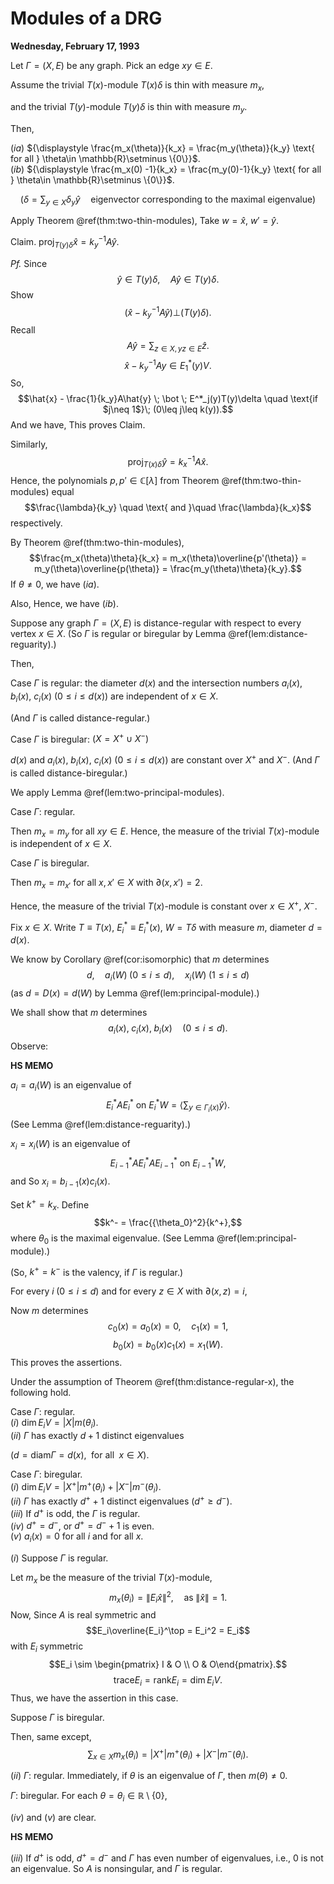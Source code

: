 # Modules of a DRG {#lec13}
**Wednesday, February 17, 1993**

:::{.lemma #two-principal-modules}
Let $\Gamma = (X, E)$ be any graph. Pick an edge $xy\in E$. 

Assume the trivial $T(x)$-module $T(x)\delta$ is thin with measure $m_x$,

and the trivial $T(y)$-module $T(y)\delta$ is thin with measure $m_y$.

Then,

| $(ia)$ ${\displaystyle \frac{m_x(\theta)}{k_x} = \frac{m_y(\theta)}{k_y} \text{ for all } \theta\in \mathbb{R}\setminus \{0\}}$.

| $(ib)$ ${\displaystyle \frac{m_x(0) -1}{k_x} = \frac{m_y(0)-1}{k_y} \text{ for all } \theta\in \mathbb{R}\setminus \{0\}}$.

$$(\delta = \sum_{y\in X}\delta_y \hat{y} \quad \text{eigenvector corresponding to the maximal eigenvalue})$$
:::


:::{.proof}
Apply Theorem \@ref(thm:two-thin-modules),
\begin{align}
W & = T(x)\delta \quad r = 0, \quad d = d(x)\\
W' & = T(y)\delta \quad r' = 0, \quad d' = d(y).
\end{align}
Take $w = \hat{x}$, $w' = \hat{y}$.

Claim. $\mathrm{proj}_{T(y)\delta}\hat{x} = k^{-1}_yA\hat{y}$.

_Pf._
Since 
$$\hat{y}\in T(y)\delta, \quad A\hat{y}\in T(y)\delta.$$
Show 
$$(\hat{x} - {k_y}^{-1} A\hat{y}) \bot (T(y)\delta).$$
Recall 
$$A\hat{y} = \sum_{z\in X, yz\in E}\hat{z}.$$
$$\hat{x} - {k_y}^{-1}Ay \in E^*_1(y)V.$$
So, 
$$\hat{x} - \frac{1}{k_y}A\hat{y} \; \bot \; E^*_j(y)T(y)\delta \quad \text{if $j\neq 1$}\; (0\leq j\leq k(y)).$$
And we have,
\begin{align}
\left\langle \hat{x} - \frac{1}{k_y}A\hat{y}, A\hat{y}\right\rangle
& = \left\langle \hat{x}, \sum_{z\in X, yz\in E}\hat{z}\right\rangle - \frac{1}{k_y}\left\|\sum_{z\in X, yz\in E}\hat{z}\right\|^2\\
& =  1 - 1\\
& = 0
\end{align}
This proves Claim.

Similarly, 
$$\mathrm{proj}_{T(x)\delta}\hat{y} = {k_x}^{-1}A\hat{x}.$$
Hence, the polynomials $p, p'\in \mathbb{C}[\lambda]$ from Theorem \@ref(thm:two-thin-modules) equal
$$\frac{\lambda}{k_y} \quad \text{ and }\quad \frac{\lambda}{k_x}$$
respectively.

By Theorem \@ref(thm:two-thin-modules), 
$$\frac{m_x(\theta)\theta}{k_x} = m_x(\theta)\overline{p'(\theta)} = m_y(\theta)\overline{p(\theta)} = \frac{m_y(\theta)\theta}{k_y}.$$
If $\theta\neq 0$, we have $(ia)$.

Also, 
\begin{align}
\frac{1-m_x(0)}{k_x} & = \left(\sum_{\theta\in \mathbb{R}\setminus \{0\}}m_x(0)\right)\frac{1}{k_x} && \text{by $(ia)$}\\
& = \left(\sum_{\theta\in \mathbb{R}\setminus \{0\}}m_y(0)\right)\frac{1}{k_y}\\
& = \frac{1 - m_y(0)}{k_y}
\end{align}
Hence, we have $(ib)$.
:::


:::{.theorem #distance-regular-x}
Suppose any graph $\Gamma = (X, E)$ is distance-regular with respect to every vertex $x\in X$.
(So $\Gamma$ is regular or biregular by Lemma \@ref(lem:distance-reguarity).)

Then,

| Case $\Gamma$ is regular: the diameter $d(x)$ and the intersection numbers $a_i(x)$, $b_i(x)$, $c_i(x)$ $(0\leq i\leq d(x))$ are independent of $x\in X$.
(And $\Gamma$ is called distance-regular.)

| Case $\Gamma$ is biregular: $(X = X^+\cup X^-)$
$d(x)$ and $a_i(x)$, $b_i(x)$, $c_i(x)$ $(0\leq i\leq d(x))$ are constant over $X^+$ and $X^-$. 
(And $\Gamma$ is called distance-biregular.)
:::

:::{.proof}
We apply Lemma \@ref(lem:two-principal-modules).

| Case $\Gamma$: regular.

Then $m_x = m_y$ for all $xy\in E$. Hence, the measure of the trivial $T(x)$-module is independent of $x\in X$.

| Case $\Gamma$ is biregular.

Then $m_x = m_{x'}$ for all $x, x'\in X$ with $\partial(x,x') = 2$. 

Hence, the measure of the trivial $T(x)$-module is constant over $x\in X^+$, $X^-$.

Fix $x\in X$. Write $T\equiv T(x)$, $E^*_i \equiv E^*_i(x)$, $W = T\delta$ with measure $m$, diameter $d = d(x)$.

We know by Corollary \@ref(cor:isomorphic) that $m$ determines 
$$d, \quad a_i(W) \; (0\leq i\leq d), \quad x_i(W) \; (1\leq i\leq d)$$
(as $d = D(x) = d(W)$ by Lemma \@ref(lem:principal-module).)

We shall show that $m$ determines
$$a_i(x), \;  c_i(x), \; b_i(x) \quad (0\leq i\leq d).$$
Observe: 
\begin{align}
a_i(W) & = a_i(x) \quad (0\leq i\leq d)\\
x_i(W) & = b_{i-1}(x)c_i(x) \quad (1\leq i\leq d)
\end{align}

:::{.hs}
**HS MEMO**

$a_i = a_i(W)$ is an eigenvalue of 
$$E^*_iAE^*_i \text{ on } E^*_iW = \langle \sum_{y\in \Gamma_i(x)}\hat{y}\rangle. $$
(See Lemma \@ref(lem:distance-reguarity).)

$x_i = x_i(W)$ is an eigenvalue of 
$$E^*_{i-1}AE^*_iAE^*_{i-1} \text{ on } E^*_{i-1}W,$$
and
\begin{align}
A\sum_{y\in X,\partial(x,y)}\hat{y} & = b_{i-1}(x)\sum_{y\in X, \partial(x,y)=i-1}\hat{y} \\
& \quad + a_i(x)\sum_{y\in X, \partial(x,y)=i}\hat{y} \\
& \quad + c_{i+1}(x)\sum_{y\in X, \partial(x,y)=i+1}\hat{y}
\end{align}
So $x_i = b_{i-1}(x)c_i(x)$.
:::

Set $k^+ = k_x$. Define
$$k^- = \frac{{\theta_0}^2}{k^+},$$
where $\theta_0$ is the maximal eigenvalue. (See Lemma \@ref(lem:principal-module).)

(So, $k^+ = k^-$ is the valency, if $\Gamma$ is regular.)

For every $i \; (0\leq i\leq d)$ and for every $z\in X$ with $\partial(x,z) = i$,
\begin{align}
k_z & = c_i(x) + a_i(x) + b_i(x)\\
& = \begin{cases} k^+ & \text{if $i$ is even,}\\
k^- & \text{ if $i$ is odd.}
\end{cases}
\end{align}

Now $m$ determines 
$$c_0(x) = a_0(x) = 0,\quad c_1(x) = 1,$$
$$b_0(x) = b_0(x)c_1(x) = x_1(W).$$
\begin{align}
k^+ & = b_0(x)\\
k^- & = {\theta_0}^2/k^+\\
c_i(x) & = x_i(W)/b_{i-1}(x) \quad (1\leq i\leq d)\\
b_i(x) & = \begin{cases} k^+ - a_i(x) - c_i(x) \quad \text{$i$; even,}\\
k^--a_i(x)-c_i(x) \quad \text{$i$: odd}.
\end{cases}
\end{align}
This proves the assertions.
:::

:::{.proposition #dim-diameter}
Under the assumption of Theorem \@ref(thm:distance-regular-x), the following hold.

| Case $\Gamma$: regular.

| $(i)$ $\dim E_iV = |X|m(\theta_i)$.
| $(ii)$ $\Gamma$ has exactly $d+1$ distinct eigenvalues 
($d = \mathrm{diam}\Gamma = d(x), \; \text{ for all }\; x\in X$).

| Case $\Gamma$: biregular.

| $(i)$ $\dim E_iV = |X^+| m^+(\theta_i) + |X^-|m^-(\theta_i)$.
| $(ii)$ $\Gamma$ has exactly $d^++1$ distinct eigenvalues $(d^+\geq d^-)$.
| $(iii)$ If $d^+$ is odd, the $\Gamma$ is regular.
| $(iv)$ $d^+ = d^-$, or $d^+ = d^-+1$ is even.
| $(v)$ $a_i(x) = 0$ for all $i$ and for all $x$.
:::

:::{.proof}
$(i)$ Suppose $\Gamma$ is regular. 

Let $m_x$ be the measure of the trivial $T(x)$-module, 
$$m_x(\theta_i) = \|E_i\hat{x}\|^2, \quad \text{as}\; \|\hat{x}\| = 1.$$
Now,
\begin{align}
|X|m_x(\theta_i) & = \sum_{x\in X}m_x(\theta_i)\\
& = \sum_{x\in X}\|E_i\hat{x}\|^2\\
& = \sum_{y,z\in X}|(E_i)_{yz}|^2\\
& = \mathrm{trace} E_i\overline{E_i}^\top.
\end{align}
Since $A$ is real symmetric and 
$$E_i\overline{E_i}^\top = E_i^2 = E_i$$
with $E_i$ symmetric
$$E_i \sim \begin{pmatrix} I & O \\ O & O\end{pmatrix}.$$
$$\mathrm{trace} E_i = \mathrm{rank} E_i = \dim E_iV.$$
Thus, we have the assertion in this case.

Suppose $\Gamma$ is biregular.

Then, same except,
$$\sum_{x\in X} m_x(\theta_i) = |X^+|m^+(\theta_i) + |X^-|m^-(\theta_i).$$


$(ii)$ 
$\Gamma$: regular. Immediately, if $\theta$ is an eigenvalue of $\Gamma$, then $m(\theta) \neq 0$.

$\Gamma$: biregular. For each $\theta = \theta_i \in \mathbb{R}\setminus\{0\}$,
\begin{align}
m^-(\theta) \neq 0 &\Leftrightarrow m^+(\theta) \neq 0\\
& \Leftrightarrow \theta \; \text{ is an eigenvalue of $\Gamma$}\\
& \quad\quad \left(\frac{m^+(\theta)}{k^+} = \frac{m^-(\theta)}{k^-} \right)
\end{align}

$(iv)$ and $(v)$ are clear.

:::{.hs}
**HS MEMO**

$(iii)$ If $d^+$ is odd, $d^+ = d^-$ and $\Gamma$ has even number of eigenvalues, i.e., $0$ is not an eigenvalue.
So $A$ is nonsingular, and $\Gamma$ is regular.
:::

:::
